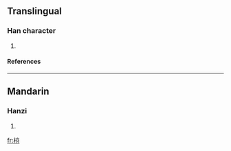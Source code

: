 ==Translingual==
===Han character===
{{Han char|rn=75|rad=木|as=07|sn=11|four=4292<sub>7</sub>|canj=木山金竹 (DUCH)}}
# {{defn|Han|sort=木07}}
====References====
{{Han ref|kx=0530.070|dkj=14868|dj=0918.060|hdz=21215.040|uh=68A4|ud=26788|bh=D5CF|bd=54735}}

----
==Mandarin==
===Hanzi===
{{cmn-hanzi|pin=[[fén]] ([[fen2]]), [[méng]] ([[meng2]])|wg=fen<sup>2</sup>, meng<sup>2</sup>}}
# {{defn|Mandarin}}

[[fr:梤]]